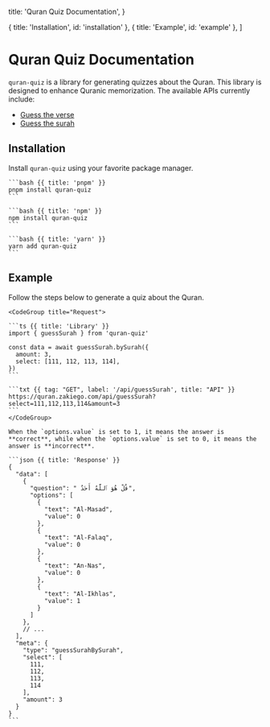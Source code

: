 

  title: 'Quran Quiz Documentation',
}

  { title: 'Installation', id: 'installation' },
  { title: 'Example', id: 'example' },
]

<HeroPattern />

# Quran Quiz Documentation

`quran-quiz` is a library for generating quizzes about the Quran. This library is designed to enhance Quranic memorization. The available APIs currently include:

- [Guess the verse](/guess-verse)
- [Guess the surah](/guess-surah)

## Installation

Install `quran-quiz` using your favorite package manager.

<Col>

  <CodeGroup>

    ```bash {{ title: 'pnpm' }}
    pnpm install quran-quiz
    ```

    ```bash {{ title: 'npm' }}
    npm install quran-quiz
    ```

    ```bash {{ title: 'yarn' }}
    yarn add quran-quiz
    ```

  </CodeGroup>

</Col>

## Example

Follow the steps below to generate a quiz about the Quran.

<Col>

    <CodeGroup title="Request">

    ```ts {{ title: 'Library' }}
    import { guessSurah } from 'quran-quiz'

    const data = await guessSurah.bySurah({
      amount: 3,
      select: [111, 112, 113, 114],
    })
    ```

    ```txt {{ tag: "GET", label: '/api/guessSurah', title: "API" }}
    https://quran.zakiego.com/api/guessSurah?select=111,112,113,114&amount=3
    ```
    </CodeGroup>

    When the `options.value` is set to 1, it means the answer is **correct**, while when the `options.value` is set to 0, it means the answer is **incorrect**.

    ```json {{ title: 'Response' }}
    {
      "data": [
        {
          "question": " قُلْ هُوَ ٱللَّهُ أَحَدٌ",
          "options": [
            {
              "text": "Al-Masad",
              "value": 0
            },
            {
              "text": "Al-Falaq",
              "value": 0
            },
            {
              "text": "An-Nas",
              "value": 0
            },
            {
              "text": "Al-Ikhlas",
              "value": 1
            }
          ]
        },
        // ...
      ],
      "meta": {
        "type": "guessSurahBySurah",
        "select": [
          111,
          112,
          113,
          114
        ],
        "amount": 3
      }
    }
    ```

</Col>

